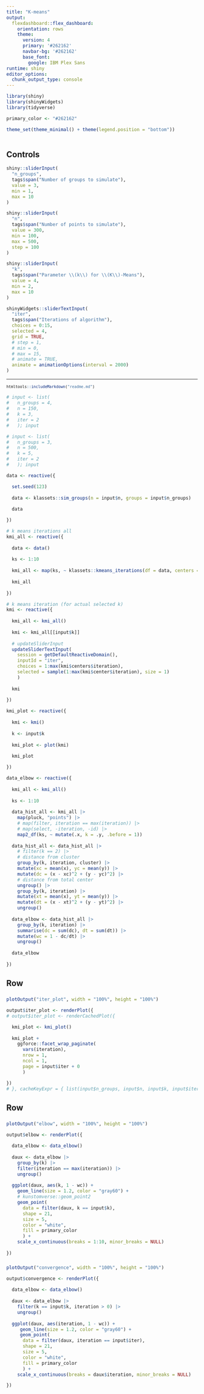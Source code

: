 ```yaml
---
title: "K-means"
output:
  flexdashboard::flex_dashboard:
    orientation: rows
    theme:
      version: 4
      primary: '#262162'
      navbar-bg: '#262162'
      base_font:
        google: IBM Plex Sans
runtime: shiny
editor_options: 
  chunk_output_type: console
---
```


```r
library(shiny)
library(shinyWidgets)
library(tidyverse)

primary_color <- "#262162"

theme_set(theme_minimal() + theme(legend.position = "bottom"))
```

<style>
.irs-grid-pol.small {
  height: 0px;
}

.form-group {
  margin-bottom: 0.5rem;
  margin-top:    0.5rem;
}

.sidebar {
  padding-top: 1rem;
}

</style>

Controls { .sidebar data-width=300 }
-----------------------------------------------------------------------

```r
shiny::sliderInput(
  "n_groups",
  tags$span("Number of groups to simulate"),
  value = 3,
  min = 1,
  max = 10
)

shiny::sliderInput(
  "n",
  tags$span("Number of points to simulate"),
  value = 300,
  min = 100,
  max = 500,
  step = 100
)

shiny::sliderInput(
  "k",
  tags$span("Parameter \\(k\\) for \\(K\\)-Means"),
  value = 4,
  min = 2,
  max = 10
)

shinyWidgets::sliderTextInput(
  "iter",
  tags$span("Iterations of algorithm"),
  choices = 0:15,
  selected = 4,
  grid = TRUE,
  # step = 1,
  # min = 0,
  # max = 15,
  # animate = TRUE,
  animate = animationOptions(interval = 2000)
)
```

<hr/>

<small>
```r
htmltools::includeMarkdown("readme.md")
```
</small>


```r
# input <- list(
#   n_groups = 4,
#   n = 150,
#   k = 3,
#   iter = 2
#   ); input

# input <- list(
#   n_groups = 3,
#   n = 500,
#   k = 5,
#   iter = 2
#   ); input

data <- reactive({

  set.seed(123)
  
  data <- klassets::sim_groups(n = input$n, groups = input$n_groups)
  
  data

})

# k means iterations all
kmi_all <- reactive({
  
  data <- data()
  
  ks <- 1:10
  
  kmi_all <- map(ks, ~ klassets::kmeans_iterations(df = data, centers = .x))
  
  kmi_all
  
})

# k means iteration (for actual selected k)
kmi <- reactive({
  
  kmi_all <- kmi_all()
  
  kmi <- kmi_all[[input$k]]
  
  # updateSliderInput
  updateSliderTextInput(
    session = getDefaultReactiveDomain(),
    inputId = "iter",
    choices = 1:max(kmi$centers$iteration),
    selected = sample(1:max(kmi$center$iteration), size = 1)
    )
  
  kmi
  
})

kmi_plot <- reactive({
  
  kmi <- kmi()
  
  k <- input$k
  
  kmi_plot <- plot(kmi)
  
  kmi_plot

})

data_elbow <- reactive({
  
  kmi_all <- kmi_all()
  
  ks <- 1:10
  
  data_hist_all <- kmi_all |> 
    map(pluck, "points") |> 
    # map(filter, iteration == max(iteration)) |> 
    # map(select, -iteration, -id) |> 
    map2_df(ks, ~ mutate(.x, k = .y, .before = 1))
  
  data_hist_all <- data_hist_all |> 
    # filter(k == 2) |> 
    # distance from cluster
    group_by(k, iteration, cluster) |> 
    mutate(xc = mean(x), yc = mean(y)) |> 
    mutate(dc = (x - xc)^2 + (y - yc)^2) |> 
    # distance from total center
    ungroup() |> 
    group_by(k, iteration) |> 
    mutate(xt = mean(x), yt = mean(y)) |> 
    mutate(dt = (x - xt)^2 + (y - yt)^2) |> 
    ungroup()
  
  data_elbow <- data_hist_all |> 
    group_by(k, iteration) |> 
    summarise(dc = sum(dc), dt = sum(dt)) |> 
    mutate(wc = 1 - dc/dt) |> 
    ungroup()
  
  data_elbow
  
})


```

Row {data-height=500}
-----------------------------------------------------------------------

### 

```r
plotOutput("iter_plot", width = "100%", height = "100%")
```

```r
output$iter_plot <- renderPlot({
# output$iter_plot <- renderCachedPlot({

  kmi_plot <- kmi_plot()
  
  kmi_plot +
    ggforce::facet_wrap_paginate(
      vars(iteration),
      nrow = 1,
      ncol = 1,
      page = input$iter + 0
      )

})
# }, cacheKeyExpr = { list(input$n_groups, input$n, input$k, input$iter)})
```


Row
-----------------------------------------------------------------------

### 

```r
plotOutput("elbow", width = "100%", height = "100%")
```

```r
output$elbow <- renderPlot({
  
  data_elbow <- data_elbow()
  
  daux <- data_elbow |> 
    group_by(k) |> 
    filter(iteration == max(iteration)) |> 
    ungroup()
  
  ggplot(daux, aes(k, 1 - wc)) +
    geom_line(size = 1.2, color = "gray60") +
    # kunstomverse::geom_point2
    geom_point(
      data = filter(daux, k == input$k),
      shape = 21, 
      size = 5,
      color = "white", 
      fill = primary_color
      ) +
    scale_x_continuous(breaks = 1:10, minor_breaks = NULL)
  
})
```

### 

```r
plotOutput("convergence", width = "100%", height = "100%")
```

```r
output$convergence <- renderPlot({
  
  data_elbow <- data_elbow()
  
  daux <- data_elbow |> 
    filter(k == input$k, iteration > 0) |> 
    ungroup()
  
  ggplot(daux, aes(iteration, 1 - wc)) +
     geom_line(size = 1.2, color = "gray60") +
     geom_point(
      data = filter(daux, iteration == input$iter),
      shape = 21, 
      size = 5,
      color = "white", 
      fill = primary_color
      ) +
    scale_x_continuous(breaks = daux$iteration, minor_breaks = NULL)

})
```


